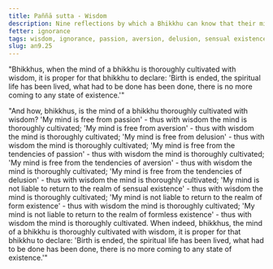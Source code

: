 ```yaml
---
title: Paññā sutta - Wisdom
description: Nine reflections by which a Bhikkhu can know that their mind is thoroughly cultivated with wisdom.
fetter: ignorance
tags: wisdom, ignorance, passion, aversion, delusion, sensual existence, form existence, formless existence, an, an9
slug: an9.25
---
```


"Bhikkhus, when the mind of a bhikkhu is thoroughly cultivated with wisdom, it is proper for that bhikkhu to declare: 'Birth is ended, the spiritual life has been lived, what had to be done has been done, there is no more coming to any state of existence.'"

"And how, bhikkhus, is the mind of a bhikkhu thoroughly cultivated with wisdom? 'My mind is free from passion' - thus with wisdom the mind is thoroughly cultivated; 'My mind is free from aversion' - thus with wisdom the mind is thoroughly cultivated; 'My mind is free from delusion' - thus with wisdom the mind is thoroughly cultivated; 'My mind is free from the tendencies of passion' - thus with wisdom the mind is thoroughly cultivated; 'My mind is free from the tendencies of aversion' - thus with wisdom the mind is thoroughly cultivated; 'My mind is free from the tendencies of delusion' - thus with wisdom the mind is thoroughly cultivated; 'My mind is not liable to return to the realm of sensual existence' - thus with wisdom the mind is thoroughly cultivated; 'My mind is not liable to return to the realm of form existence' - thus with wisdom the mind is thoroughly cultivated; 'My mind is not liable to return to the realm of formless existence' - thus with wisdom the mind is thoroughly cultivated. When indeed, bhikkhus, the mind of a bhikkhu is thoroughly cultivated with wisdom, it is proper for that bhikkhu to declare: 'Birth is ended, the spiritual life has been lived, what had to be done has been done, there is no more coming to any state of existence.'"